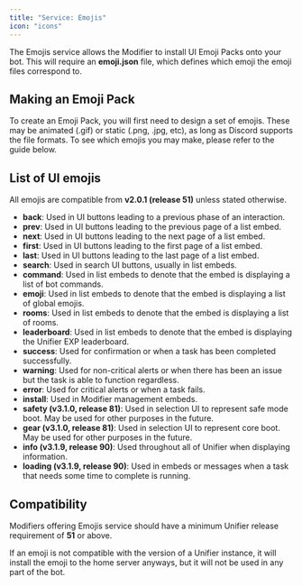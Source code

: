 ```yaml
---
title: "Service: Emojis"
icon: "icons"
---
```


The Emojis service allows the Modifier to install UI Emoji Packs onto your bot. This will require an **emoji.json** file, which defines which emoji the emoji files correspond to.

## Making an Emoji Pack

To create an Emoji Pack, you will first need to design a set of emojis. These may be animated (.gif) or static (.png, .jpg, etc), as long as Discord supports the file formats. To see which emojis you may make, please refer to the guide below.

## List of UI emojis

All emojis are compatible from **v2.0.1 (release 51)** unless stated otherwise.

* **back**: Used in UI buttons leading to a previous phase of an interaction.
* **prev**: Used in UI buttons leading to the previous page of a list embed.
* **next**: Used in UI buttons leading to the next page of a list embed.
* **first**: Used in UI buttons leading to the first page of a list embed.
* **last**: Used in UI buttons leading to the last page of a list embed.
* **search**: Used in search UI buttons, usually in list embeds.
* **command**: Used in list embeds to denote that the embed is displaying a list of bot commands.
* **emoji**: Used in list embeds to denote that the embed is displaying a list of global emojis.
* **rooms**: Used in list embeds to denote that the embed is displaying a list of rooms.
* **leaderboard**: Used in list embeds to denote that the embed is displaying the Unifier EXP leaderboard.
* **success**: Used for confirmation or when a task has been completed successfully.
* **warning**: Used for non-critical alerts or when there has been an issue but the task is able to function regardless.
* **error**: Used for critical alerts or when a task fails.
* **install**: Used in Modifier management embeds.
* **safety (v3.1.0, release 81)**: Used in selection UI to represent safe mode boot. May be used for other purposes in the future.
* **gear (v3.1.0, release 81)**: Used in selection UI to represent core boot. May be used for other purposes in the future.
* **info (v3.1.9, release 90)**: Used throughout all of Unifier when displaying information.
* **loading (v3.1.9, release 90)**: Used in embeds or messages when a task that needs some time to complete is running.

## Compatibility

Modifiers offering Emojis service should have a minimum Unifier release requirement of **51** or above.

If an emoji is not compatible with the version of a Unifier instance, it will install the emoji to the home server anyways, but it will not be used in any part of the bot.
